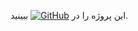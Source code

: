 این پروژه را در [![GitHub](https://img.shields.io/badge/-GitHub-%23000000)](https://github.com/For-Iranians/foriranians.de) ببینید.